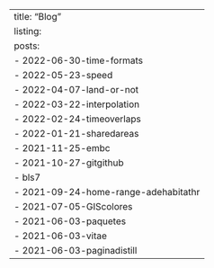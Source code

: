 ---
title: "Blog"
listing:
  posts:
    - 2022-06-30-time-formats
    - 2022-05-23-speed
    - 2022-04-07-land-or-not
    - 2022-03-22-interpolation
    - 2022-02-24-timeoverlaps
    - 2022-01-21-sharedareas
    - 2021-11-25-embc
    - 2021-10-27-gitgithub
    - bls7
    - 2021-09-24-home-range-adehabitathr
    - 2021-07-05-GIScolores    
    - 2021-06-03-paquetes    
    - 2021-06-03-vitae    
    - 2021-06-03-paginadistill
---